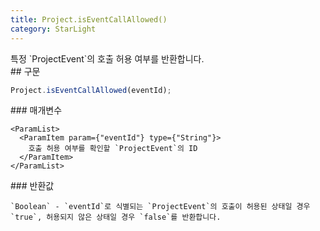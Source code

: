 ```yaml
---
title: Project.isEventCallAllowed()
category: StarLight
---
```


<Section>
  특정 `ProjectEvent`의 호출 허용 여부를 반환합니다.
</Section>
<Section>
  ## 구문

  ~~~js
  Project.isEventCallAllowed(eventId);
  ~~~

  <Section>
    ### 매개변수

    <ParamList>
      <ParamItem param={"eventId"} type={"String"}>
        호출 허용 여부를 확인할 `ProjectEvent`의 ID
      </ParamItem>
    </ParamList>
  </Section>
  <Section>
    ### 반환값

    `Boolean` - `eventId`로 식별되는 `ProjectEvent`의 호출이 허용된 상태일 경우 `true`, 허용되지 않은 상태일 경우 `false`를 반환합니다.
  </Section>
</Section>